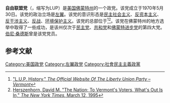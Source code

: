 '''自由联盟党'''（{{lang-en|Liberty Union Party}}，缩写为LUP）是[[美国|美国]][[佛蒙特州|佛蒙特州]]的一个政党。该党成立于1970年5月30日。该党的政治立场是[[左翼|左翼]]。该党的意识形态是[[民主社会主义|民主社会主义]]、[[反资本主义|反资本主义]]、[[不干涉主义|反干涉主义]]、[[反战|反战]]、[[环境保护主义|环境保护主义]]。该党的总部位于{{le|达默斯顿|Dummerston, Vermont}}<ref>[http://www.libertyunionparty.org/?page_id=2 "L.U.P. History," ''The Official Website Of The Liberty Union Party – Vermont'']</ref><ref>[https://query.nytimes.com/gst/fullpage.html?res=990CE3DE1238F931A25750C0A963958260 Herszenhorn, David M. "The Nation; To Vermont's Voters, What's Out Is In," ''The New York Times'', March 12, 1995]</ref>。该党在佛蒙特州的地方选举中取得了一些成功，是该州仅次于[[民主党_(美国)|民主党]]、[[共和党_(美国)|共和党]]和[[佛蒙特进步党|佛蒙特进步党]]的第四大党。[[伯尼·桑德斯|伯尼·桑德斯]]曾是该党党员。

==参考文献==
{{reflist}}
{{美国地方政党}}

[[Category:美国政党|Category:美国政党]]
[[Category:左翼政党|Category:左翼政党]]
[[Category:社會民主主義政黨|Category:社會民主主義政黨]]